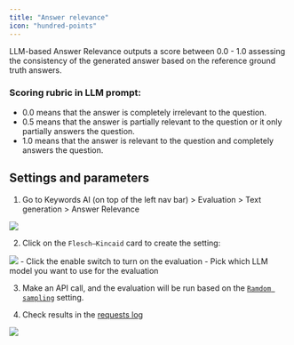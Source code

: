 ```yaml
---
title: "Answer relevance"
icon: "hundred-points"
---
```


LLM-based Answer Relevance outputs a score between 0.0 - 1.0 assessing the consistency of the generated answer based on the reference ground truth answers.

### Scoring rubric in LLM prompt:
* 0.0 means that the answer is completely irrelevant to the question.
* 0.5 means that the answer is partially relevant to the question or it only partially answers the question.
* 1.0 means that the answer is relevant to the question and completely answers the question.

## Settings and parameters

1. Go to Keywords AI (on top of the left nav bar) > Evaluation > Text generation > Answer Relevance
<img src="/images/evaluation/generation/answer-relevance-settings.png"/>

2. Click on the `Flesch–Kincaid` card to create the setting:
<img src="/images/evaluation/generation/answer-relevance-modal.png"/>
- Click the enable switch to turn on the evaluation
- Pick which LLM model you want to use for the evaluation

3. Make an API call, and the evaluation will be run based on the [`Ramdom sampling`](/features/evaluation/overview#sampling) setting.

4. Check results in the [requests log](https://platform.keywordsai.co/platform/requests)

<img src="/images/evaluation/check-results.png" />


